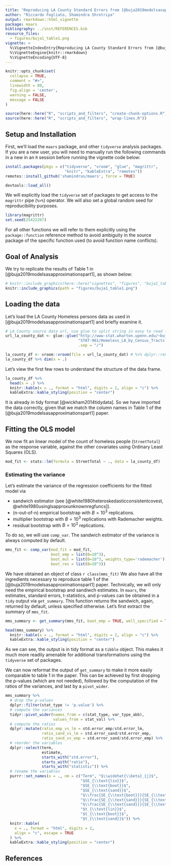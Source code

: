 ```yaml
---
title: "Reproducing LA County Standard Errors from [@buja2019modelsasapproximationspart1]"
author: "Riccardo Fogliato, Shamindra Shrotriya"
output: rmarkdown::html_vignette
package: maars    
bibliography: ../inst/REFERENCES.bib
resource_files:
  - figures/buja1_table1.png
vignette: >
  %\VignetteIndexEntry{Reproducing LA County Standard Errors from [@buja2019modelsasapproximationspart1]}
  %\VignetteEngine{knitr::rmarkdown}
  %\VignetteEncoding{UTF-8}
---
```


``` r
knitr::opts_chunk$set(
  collapse = TRUE,
  comment = "#>",
  linewidth = 80,
  fig.align = 'center',
  warning = FALSE,
  message = FALSE
)
```

```r
source(here::here("R", "scripts_and_filters", "create-chunk-options.R"))
source(here::here("R", "scripts_and_filters", "wrap-lines.R"))
```

## Setup and Installation

First, we'll load the `maars` package, and other `tidyverse` analysis packages.
If you are a new user, you will need to manually run the following commands in a
new in an `R` session before running the vignette code below:

``` r
install.packages(pkgs = c("tidyverse", "vroom", "glue", "magrittr", 
                          "knitr", "kableExtra", "remotes"))
remotes::install_github('shamindras/maars', force = TRUE)
```
```r
devtools::load_all()
```


We will explicitly load the `tidyverse` set of packages to get access to the
`magrittr` pipe (`%>%`) operator. We will also set a global random seed for
reproducibility purposes.

``` r
library(magrittr)
set.seed(25422267)
```

For all other functions we will refer to them explicitly using the
`package::function` reference method to avoid ambiguity in the source package of
the specific function used (to avoid function name conflicts).

## Goal of Analysis

We try to replicate the results of Table 1 in
[@buja2019modelsasapproximationspart1], as shown below:

``` r
# knitr::include_graphics(here::here("vignettes", "figures", "buja1_table1.png"))
knitr::include_graphics(path = "figures/buja1_table1.png")
```

## Loading the data

Let's load the LA County Homeless persons data as used in
[@buja2019modelsasapproximationspart1] and briefly examine it.

``` r
# LA County source data url, use glue to split string in easy to read format
url_la_county_dat <- glue::glue("http://www-stat.wharton.upenn.edu/~buja",
                                "STAT-961/Homeless_LA_by_Census_Tracts.csv",
                                .sep = "/")

la_county_df <- vroom::vroom(file = url_la_county_dat) # %>% dplyr::rename("MedianInc1000" = "MedianInc ($1000)")
la_county_df %>% dim(x = .)
```

Let's view the first few rows to understand the structure of the data frame.

``` r
la_county_df %>% 
  head(x = .) %>% 
  knitr::kable(x = ., format = "html", digits = 2, align = "c") %>% 
  kableExtra::kable_styling(position = "center")
```

It is already in tidy format [@wickham2014tidydata]. So we have imported the 
data correctly, given that we match the column names in Table 1 of the [@buja2019modelsasapproximationspart1] paper.

## Fitting the OLS model

We now fit an linear model of the count of homeless people (`StreetTotal`) as
the response variable, against the other covariates using Ordinary Least Squares
(OLS).

``` r
mod_fit <- stats::lm(formula = StreetTotal ~ ., data = la_county_df)
```


### Estimating the variance

Let's estimate the variance of the regression coefficients for the fitted model via 

* sandwich estimator (see
[@white1980heteroskedasticconsistentcovest,
@white1980usinglsapproxunknownregfuncs]). 
* (n-out-of-n) empirical bootstrap with $B=10^{3}$ replications.
* multiplier bootstrap with $B=10^{3}$ replications with Rademacher weights.
* residual bootstrap with $B=10^{3}$ replications.

To do so, we will use `comp_var`. 
The sandwich estimator of the variance is always computed by default.

```r
mms_fit <- comp_var(mod_fit = mod_fit,
                    boot_emp = list(B=10^3),
                    boot_mul = list(B=10^3, weights_type='rademacher'),
                    boot_res = list(B=10^3))
```

We have obtained an object of class `r class(mms_fit)`
We also have all the ingredients necessary to reproduce table 1 of the 
[@buja2019modelsasapproximationspart1] paper. 
Technically, we will only need the empirical bootstrap and sandiwch estimates.
In `maars`, the estimates, standard errors, t-statistics, and p-values can be 
obtained in a `tidy` output via `get_summary`. 
This function returns the sandwich, again, returned by default, unless specified otherwise. 
Let's first extract the summary of `mms_fit`.

```r
mms_summary <- get_summary(mms_fit, boot_emp = TRUE, well_specified = TRUE)

head(mms_summary) %>%
  knitr::kable(x = ., format = "html", digits = 2, align = "c") %>% 
  kableExtra::kable_styling(position = "center")
```
As we can see, the output is in tidy format as a `tibble` object. This makes it
much more readily amenable for additional transformations using the `tidyverse`
set of packages.

We can now reformat the output of `get_summary` to make it more easily 
comparable to table 1 in the paper.
This can be achieved by first dropping the p-values (which are not needed),
followed by the computation of the ratios of the variances, and last by a `pivot_wider`.

```r
mms_summary %>%
  # drop the p-values
  dplyr::filter(stat_type != 'p.value') %>%
  # compute the variances
  tidyr::pivot_wider(names_from = c(stat_type, var_type_abb), 
                     values_from = stat_val) %>%
  # compute the ratios
  dplyr::mutate(ratio_emp_vs_lm = std.error_emp/std.error_lm,
                ratio_sand_vs_lm = std.error_sand/std.error_emp,
                ratio_sand_vs_emp = std.error_sand/std.error_emp) %>%
  # reorder the variables
  dplyr::select(term, 
                estimate, 
                starts_with("std.error"), 
                starts_with("ratio"), 
                starts_with("statistic")) %>%
  # rename the variables
  purrr::set_names(x = ., nm = c("Term", "$\\widehat{\\beta}_{j}$", 
                                 "$SE_{\\text{lin}}$", 
                                 "$SE_{\\text{boot}}$", 
                                 "$SE_{\\text{sand}}$",
                                 "$\\frac{SE_{\\text{boot}}}{SE_{\\text{lin}}}$",
                                 "$\\frac{SE_{\\text{sand}}}{SE_{\\text{lin}}}$", 
                                 "$\\frac{SE_{\\text{sand}}}{SE_{\\text{boot}}}$",
                                 "$t_{\\text{lin}}$", 
                                 "$t_{\\text{boot}}$",
                                 "$t_{\\text{sand}}$")) %>%
  knitr::kable(
    x = ., format = "html", digits = 2,
    align = "c", escape = TRUE
  ) %>%
  kableExtra::kable_styling(position = "center")
```



## References
